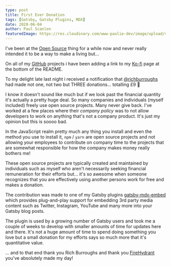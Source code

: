```yaml
---
type: post
title: First Ever Donation
tags: [Gatsby, Gatsby Plugins, MDX]
date: 2020-06-04
author: Paul Scanlon
featuredImage: https://res.cloudinary.com/www-paulie-dev/image/upload/v1595915606/paulie.dev/2020/06/first-ever-donation_ijjvb7.jpg
---
```


I've been at the [Open Source](https://opensource.com/resources/what-open-source) thing for a while now and never really
intended it to be a way to make a living but...

On all of my [GitHub](https://github.com/PaulieScanlon) projects i have been adding a link to my
[Ko-fi](https://ko-fi.com/pauliescanlon) page at the bottom of the README.

To my delight late last night i received a notification that [@richburroughs](https://twitter.com/richburroughs) had
made not one, not two but THREE donations... totalling £9 🎉

I know it doesn't sound like much but if we look past the financial quantity it's actually a pretty huge deal. So many
companies and individuals (myself included) freely use open source projects. Many never give back. I've worked at a few
places where their _company policy_ was to not allow developers to work on anything that's not a company product. It's
just my opinion but this is soooo bad.

In the JavaScript realm pretty much any thing you install and even the method you use to install it, `npm` / `yarn` are
open source projects and not allowing your employees to contribute on company time to the projects that are somewhat
responsible for how the company makes money really bothers me!

These open source projects are typically created and maintained by individuals such as myself who aren't necessarily
seeking financial remuneration for their efforts but... it's so awesome when someone recognizes that you are effectively
using another persons work for free and makes a donation.

The contribution was made to one of my Gatsby plugins
[gatsby-mdx-embed](https://github.com/PaulieScanlon/gatsby-mdx-embed) which provides plug-and-play support for embedding
3rd party media content such as Twitter, Instagram, YouTube and many more into your Gatsby blog posts.

The plugin is used by a growing number of Gatsby users and took me a couple of weeks to develop with smaller amounts of
time for updates here and there. It's not a huge amount of time to spend doing something you love but a small donation
for my efforts says so much more that it's quantitative value.

... and to that end thank you Rich Burroughs and thank you [FireHydrant](https://www.firehydrant.io/) you've absolutely
made my day!
